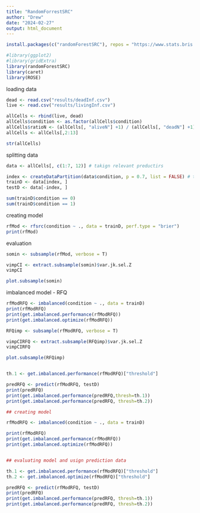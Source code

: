 ```yaml
---
title: "RandomForrestSRC"
author: "Drew"
date: "2024-02-27"
output: html_document
---
```


```r
install.packages(c("randomForestSRC"), repos = "https://www.stats.bris.ac.uk/R/")
```

```r

#library(ggplot2)
#library(gridExtra)
library(randomForestSRC)
library(caret)
library(ROSE)

```

loading data

```r

dead <- read.csv("results/deadInf.csv")
live <- read.csv("results/livingInf.csv")

allCells <- rbind(live, dead)
allCells$condition <- as.factor(allCells$condition)
allCells$ratioN <- (allCells[, "aliveN"] +1) / (allCells[, "deadN"] +1)
allCells <- allCells[,2:13]

str(allCells)

```

splitting data 

```r

data <- allCells[, c(1:7, 12)] # takign relevant preductirs 

index <- createDataPartition(data$condition, p = 0.7, list = FALSE) # taking 40% of data
trainD <- data[index, ]
testD <- data[-index, ]

sum(trainD$condition == 0)
sum(trainD$condition == 1)

```

creating model 

```r

rfMod <- rfsrc(condition ~ ., data = trainD, perf.type = "brier")
print(rfMod)

```

evaluation 

```r

somin <- subsample(rfMod, verbose = T)

vimpCI <- extract.subsample(somin)$var.jk.sel.Z
vimpCI

plot.subsample(somin)

```

imbalanced model - RFQ

```r

rfModRFQ <- imbalanced(condition ~ ., data = trainD)
print(rfModRFQ)
print(get.imbalanced.performance(rfModRFQ))
print(get.imbalanced.optimize(rfModRFQ))

RFQimp <- subsample(rfModRFQ, verbose = T)

vimpCIRFQ <- extract.subsample(RFQimp)$var.jk.sel.Z
vimpCIRFQ

plot.subsample(RFQimp)


th.1 <- get.imbalanced.performance(rfModRFQ)["threshold"]

predRFQ <- predict(rfModRFQ, testD)
print(predRFQ)
print(get.imbalanced.performance(predRFQ,thresh=th.1))
print(get.imbalanced.performance(predRFQ, thresh=th.2))

```

```r

## creating model 

rfModRFQ <- imbalanced(condition ~ ., data = trainD)

print(rfModRFQ)
print(get.imbalanced.performance(rfModRFQ))
print(get.imbalanced.optimize(rfModRFQ))


## evaluating model and usign prediction data 

th.1 <- get.imbalanced.performance(rfModRFQ)["threshold"]
th.2 <- get.imbalanced.optimize(rfModRFQ)["threshold"]

predRFQ <- predict(rfModRFQ, testD)
print(predRFQ)
print(get.imbalanced.performance(predRFQ, thresh=th.1))
print(get.imbalanced.performance(predRFQ, thresh=th.2))

```


